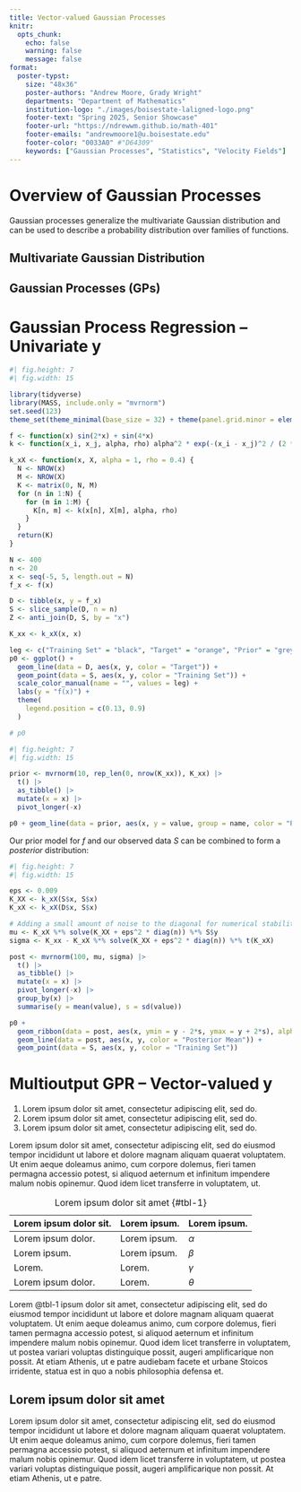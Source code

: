 ```yaml
---
title: Vector-valued Gaussian Processes
knitr:
  opts_chunk:
    echo: false
    warning: false
    message: false
format:
  poster-typst:
    size: "48x36"
    poster-authors: "Andrew Moore, Grady Wright"
    departments: "Department of Mathematics"
    institution-logo: "./images/boisestate-laligned-logo.png"
    footer-text: "Spring 2025, Senior Showcase"
    footer-url: "https://ndrewwm.github.io/math-401"
    footer-emails: "andrewmoore1@u.boisestate.edu"
    footer-color: "0033A0" #"D64309"
    keywords: ["Gaussian Processes", "Statistics", "Velocity Fields"]
---
```


# Overview of Gaussian Processes

Gaussian processes generalize the multivariate Gaussian distribution and can be used to describe a probability distribution over families of functions.

## Multivariate Gaussian Distribution

```{=typst}
The multivariate normal distribution is used to model _random vectors_ (vectors of jointly distributed random variables).

$ bold(x) in RR^N &tilde.op cal(N)_N (bold(mu), bold(Sigma)) \ 
  bold(mu) in RR^N &= (mu_1, mu_2, ..., mu_N)^top = (EE(x_1), EE(x_2), ..., EE(x_N))^top \ 
  bold(Sigma) in RR^(N times N) &= EE((bold(x) - mu)(bold(x) - mu)^top) = [op("cov")(x_i, x_j)]_(i,j)^N \
  x_i &tilde.op cal(N)(mu_i, bold(Sigma)_(i i)) $
```

## Gaussian Processes (GPs)

```{=typst}
- _Gaussian process_ (GP): an uncountably infinite collection of random variables; any finite sample is a draw from a MV Gaussian distribution.
- GPs are fully specified by a _mean function_ $m$ and _covariance (kernel) function_ $k$.
- The kernel function must produce a positive semi-definite matrix when evaluated on a set of input points (or vectors).
```


```{=typst}
We focus on the _squared exponential kernel_ $k: RR^p times RR^p -> RR$, defined as:

$ k(x, x') = alpha^2 op("exp")(-1/(2rho^2) ||x - x'||^2). $

- $||dot||$ is the Euclidean Norm: $||bold(x)|| = sqrt(x_1 + x_2 + dots.h.c + x_N)$
- $alpha$ and $rho$ are _hyperparameters_ (chosen, or estimated from data)
```

# Gaussian Process Regression -- Univariate $\mathbf{y}$

```{=typst}

In practice, Gaussian Processes are often brought to bear on _regression problems_, in which an analyst has collected a dataset $S = (bold(x), bold(y)) = { (x_i, y_i) : x_i in RR^p, y_i in RR^d, i in 1, 2, ..., N }$ with the goal of learning the relationship $f$ between $bold(x)$ and $bold(y)$. 

\
Let $f(x) = sin(2x) + sin(4x)$ be an unknown function that an analyst is attempting to model using sampled data. Let $N = 20$ and $M = 400 - N$. We wish to use our sample $S$ to predict the values $bold(y)_* = f(bold(x)_*)$ for test data $bold(x)_* in RR^M$.
```

```r
#| fig.height: 7
#| fig.width: 15

library(tidyverse)
library(MASS, include.only = "mvrnorm")
set.seed(123)
theme_set(theme_minimal(base_size = 32) + theme(panel.grid.minor = element_blank()))

f <- function(x) sin(2*x) + sin(4*x)
k <- function(x_i, x_j, alpha, rho) alpha^2 * exp(-(x_i - x_j)^2 / (2 * rho^2))

k_xX <- function(x, X, alpha = 1, rho = 0.4) {
  N <- NROW(x)
  M <- NROW(X)
  K <- matrix(0, N, M)
  for (n in 1:N) {
    for (m in 1:M) {
      K[n, m] <- k(x[n], X[m], alpha, rho)
    }
  }
  return(K)
}

N <- 400
n <- 20
x <- seq(-5, 5, length.out = N)
f_x <- f(x)

D <- tibble(x, y = f_x)
S <- slice_sample(D, n = n)
Z <- anti_join(D, S, by = "x")

K_xx <- k_xX(x, x)

leg <- c("Training Set" = "black", "Target" = "orange", "Prior" = "grey", "Posterior Mean" = "blue")
p0 <- ggplot() +
  geom_line(data = D, aes(x, y, color = "Target")) +
  geom_point(data = S, aes(x, y, color = "Training Set")) +
  scale_color_manual(name = "", values = leg) +
  labs(y = "f(x)") +
  theme(
    legend.position = c(0.13, 0.9)
  )

# p0
```

```{=typst}
\ \
We can draw samples from the prior distribution:

$
f " " &~ " " cal("GP")(bold(0), k) \
bold(y)_* " " &~ " " cal(N)_M (bold(0), k(bold(x)_*, bold(x)_*)) \
k(bold(x)_*, bold(x)_*) in RR^(M times M) &= [k(bold(x)_(*i), bold(x)_(*j))]_(i,j)^M. $


- Draws from the prior distribution (shown in grey) don't necessarily agree with our data points.
- Kernel choice determines properties of $f$ (e.g., smoothness)
```

```r
#| fig.height: 7
#| fig.width: 15

prior <- mvrnorm(10, rep_len(0, nrow(K_xx)), K_xx) |>
  t() |>
  as_tibble() |>
  mutate(x = x) |>
  pivot_longer(-x)

p0 + geom_line(data = prior, aes(x, y = value, group = name, color = "Prior"), alpha = 0.7)
```

Our prior model for $f$ and our observed data $S$ can be combined to form a _posterior_ distribution:

```{=typst}
$ bold(y)_* | bold(x), bold(y), bold(x)_* " " &~ " " cal(N)_M (hat(mu), hat(Sigma)) \
hat(mu) in RR^M &= k(bold(x)_*, bold(x)) (k(bold(x), bold(x)))^(-1) bold(y) \
hat(Sigma) in RR^(M times M) &= k(bold(x)_*, bold(x)_*) - k(bold(x)_*, bold(x))(k(bold(x), bold(x)))^(-1)k(bold(x)_*, bold(x))^top \
k(bold(x), bold(x)) in RR^(N times N) &= [k(x_i, x_j)]_(i,j)^N \
k(bold(x)_*, bold(x)) in RR^(M times N) &= [k(x_(*i), x_j)]_(i,j)^(M,N). $
```

```r
#| fig.height: 7
#| fig.width: 15

eps <- 0.009
K_XX <- k_xX(S$x, S$x)
K_xX <- k_xX(D$x, S$x)

# Adding a small amount of noise to the diagonal for numerical stability
mu <- K_xX %*% solve(K_XX + eps^2 * diag(n)) %*% S$y
sigma <- K_xx - K_xX %*% solve(K_XX + eps^2 * diag(n)) %*% t(K_xX)

post <- mvrnorm(100, mu, sigma) |>
  t() |>
  as_tibble() |>
  mutate(x = x) |>
  pivot_longer(-x) |>
  group_by(x) |>
  summarise(y = mean(value), s = sd(value))

p0 +
  geom_ribbon(data = post, aes(x, ymin = y - 2*s, ymax = y + 2*s), alpha = 0.2) +
  geom_line(data = post, aes(x, y, color = "Posterior Mean")) +
  geom_point(data = S, aes(x, y, color = "Training Set"))
```

# Multioutput GPR -- Vector-valued $\mathbf{y}$

1. Lorem ipsum dolor sit amet, consectetur adipiscing elit, sed do.
1. Lorem ipsum dolor sit amet, consectetur adipiscing elit, sed do.
1. Lorem ipsum dolor sit amet, consectetur adipiscing elit, sed do.

Lorem ipsum dolor sit amet, consectetur adipiscing elit, sed do eiusmod tempor incididunt ut labore et dolore magnam aliquam quaerat voluptatem. Ut enim aeque doleamus animo, cum corpore dolemus, fieri tamen permagna accessio potest, si aliquod aeternum et infinitum impendere malum nobis opinemur. Quod idem licet transferre in voluptatem, ut.

| Lorem ipsum dolor sit. | Lorem ipsum. | Lorem ipsum. |
|------------------------|--------------|--------------|
| Lorem ipsum dolor.     | Lorem ipsum. | $\alpha$     |
| Lorem ipsum.           | Lorem ipsum. | $\beta$      |
| Lorem.                 | Lorem.       | $\gamma$     |
| Lorem ipsum dolor.     | Lorem.       | $\theta$     |

: Lorem ipsum dolor sit amet {#tbl-1}

Lorem @tbl-1 ipsum dolor sit amet, consectetur adipiscing elit, sed do eiusmod tempor incididunt ut labore et dolore magnam aliquam quaerat voluptatem. Ut enim aeque doleamus animo, cum corpore dolemus, fieri tamen permagna accessio potest, si aliquod aeternum et infinitum impendere malum nobis opinemur. Quod idem licet transferre in voluptatem, ut postea variari voluptas distinguique possit, augeri amplificarique non possit. At etiam Athenis, ut e patre audiebam facete et urbane Stoicos irridente, statua est in quo a nobis philosophia defensa et.

## Lorem ipsum dolor sit amet

Lorem ipsum dolor sit amet, consectetur adipiscing elit, sed do eiusmod tempor incididunt ut labore et dolore magnam aliquam quaerat voluptatem. Ut enim aeque doleamus animo, cum corpore dolemus, fieri tamen permagna accessio potest, si aliquod aeternum et infinitum impendere malum nobis opinemur. Quod idem licet transferre in voluptatem, ut postea variari voluptas distinguique possit, augeri amplificarique non possit. At etiam Athenis, ut e patre.
